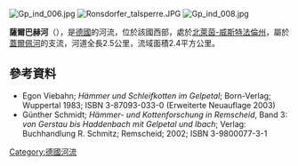 {{No footnotes|time=2020-07-29T06:02:53+00:00}}
{{Coord|51|12|40.24|N|7|9|57.15|E|display=title}}
[[Image:Gp_ind_006.jpg|right]]
[[Image:Ronsdorfer_talsperre.JPG|right]]
[[Image:Gp_ind_008.jpg|right]]

'''薩爾巴赫河'''（{{lang-de|Saalbach}}），是[[德國|德國]]的河流，位於該國西部，處於[[北萊茵-威斯特法倫州|北萊茵-威斯特法倫州]]，屬於[[蓋爾佩河_(莫斯巴赫河支流)|蓋爾佩河]]的支流，河道全長2.5公里，流域面積2.4平方公里。

==參考資料==
* Egon Viebahn; ''Hämmer und Schleifkotten im Gelpetal''; Born-Verlag; Wuppertal 1983; ISBN 3-87093-033-0 (Erweiterte Neuauflage 2003)
* Günther Schmidt; ''Hämmer- und Kottenforschung in Remscheid'', Band 3: ''von Gerstau bis Haddenbach mit Gelpetal und Ibach''; Verlag: Buchhandlung R. Schmitz; Remscheid; 2002; ISBN 3-9800077-3-1

{{Germany-geo-stub}}
[[Category:德國河流|Category:德國河流]]